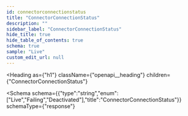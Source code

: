 ```yaml
---
id: connectorconnectionstatus
title: "ConnectorConnectionStatus"
description: ""
sidebar_label: "ConnectorConnectionStatus"
hide_title: true
hide_table_of_contents: true
schema: true
sample: "Live"
custom_edit_url: null
---
```



<Heading
  as={"h1"}
  className={"openapi__heading"}
  children={"ConnectorConnectionStatus"}
>
</Heading>





<Schema
  schema={{"type":"string","enum":["Live","Failing","Deactivated"],"title":"ConnectorConnectionStatus"}}
  schemaType={"response"}
>
  
</Schema>
            